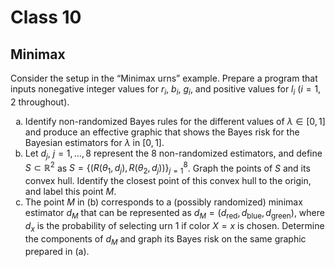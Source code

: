 # Class 10

## Minimax

:::{.exercise #minimax-urns name="Minimax urns" .prob}

Consider the setup in the "Minimax urns" example. Prepare a program that inputs nonegative integer values for $r_i$, $b_i$, $g_i$, and positive values for  $l_i$  ($i=1,2$ throughout). 

(a) Identify non-randomized Bayes rules for the different values of $\lambda\in[0,1]$ and produce an effective graphic that shows the Bayes risk for the Bayesian estimators for $\lambda$ in $[0,1]$. 
(b) Let $d_j$, $j=1,\ldots,8$ represent the 8 non-randomized estimators, and define $S\subset\mathbb{R}^2$ as 
$S=\left\{\left(R(\theta_1,d_j),R(\theta_2,d_j)\right)\right\}_{j=1}^8$. Graph the points of $S$ and its convex hull. Identify the closest point of this convex hull to the origin, and label this point $M$. 
(c) The point $M$ in (b) corresponds to a (possibly randomized) minimax estimator $d_M$ that can be represented as $d_M=(d_{\text{red}}, d_{\text{blue}}, d_{\text{green}})$, where $d_x$ is the probability of selecting urn 1 if color $X=x$ is chosen. Determine the components of $d_M$ and graph its Bayes risk on the same graphic prepared in (a). 
:::

